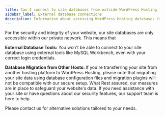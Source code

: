```yaml
---
title: Can I connect to site databases from outside WordPress Hosting like using Mysql Workbench or other remote db client?
sidebar_label: External database connections
description: Information about accessing WordPress Hosting databases from external database clients
---
```


For the security and integrity of your website, our site databases are only accessible within our private network. This means that

**External Database Tools:** You won't be able to connect to your site database using external tools like MySQL Workbench, even with your correct login credentials.

**Database Migration from Other Hosts:** If you're transferring your site from another hosting platform to WordPress Hosting, please note that migrating your site data using database configuration files and migration plugins will not be compatible with our secure setup. What Rest assured, our measures are in place to safeguard your website's data. If you need assistance with your site or have questions about our security features, our support team is here to help.

Please contact us for alternative solutions tailored to your needs.